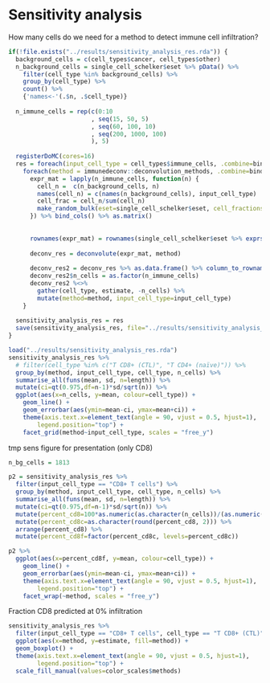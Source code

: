 # Sensitivity analysis
How many cells do we need for a method to detect immune cell infiltration?


```r
if(!file.exists("../results/sensitivity_analysis_res.rda")) {
  background_cells = c(cell_types$cancer, cell_types$other)
  n_background_cells = single_cell_schelker$eset %>% pData() %>%
    filter(cell_type %in% background_cells) %>%
    group_by(cell_type) %>%
    count() %>% 
    {'names<-'(.$n, .$cell_type)}
  
  n_immune_cells = rep(c(0:10
                       , seq(15, 50, 5)
                       , seq(60, 100, 10)
                       , seq(200, 1000, 100)
                       ), 5)
  
  registerDoMC(cores=16)
  res = foreach(input_cell_type = cell_types$immune_cells, .combine=bind_rows) %:% 
    foreach(method = immunedeconv::deconvolution_methods, .combine=bind_rows) %dopar% {
      expr_mat = lapply(n_immune_cells, function(n) {
        cell_n =  c(n_background_cells, n)
        names(cell_n) = c(names(n_background_cells), input_cell_type)
        cell_frac = cell_n/sum(cell_n)
        make_random_bulk(eset=single_cell_schelker$eset, cell_fractions = cell_frac, n_cells = sum(cell_n))
      }) %>% bind_cols() %>% as.matrix()
      
      
      rownames(expr_mat) = rownames(single_cell_schelker$eset %>% exprs())
      
      deconv_res = deconvolute(expr_mat, method)
      
      deconv_res2 = deconv_res %>% as.data.frame() %>% column_to_rownames("cell_type") %>% t() %>% as.data.frame()
      deconv_res2$n_cells = as.factor(n_immune_cells) 
      deconv_res2 %<>% 
        gather(cell_type, estimate, -n_cells) %>%
        mutate(method=method, input_cell_type=input_cell_type)
    }
  
  sensitivity_analysis_res = res
  save(sensitivity_analysis_res, file="../results/sensitivity_analysis_res.rda")
}


```


```r
load("../results/sensitivity_analysis_res.rda")
sensitivity_analysis_res %>% 
  # filter(cell_type %in% c("T CD8+ (CTL)", "T CD4+ (naïve)")) %>%
  group_by(method, input_cell_type, cell_type, n_cells) %>% 
  summarise_all(funs(mean, sd, n=length)) %>%
  mutate(ci=qt(0.975,df=n-1)*sd/sqrt(n)) %>% 
  ggplot(aes(x=n_cells, y=mean, colour=cell_type)) +
    geom_line() + 
    geom_errorbar(aes(ymin=mean-ci, ymax=mean+ci)) + 
    theme(axis.text.x=element_text(angle = 90, vjust = 0.5, hjust=1),
        legend.position="top") + 
    facet_grid(method~input_cell_type, scales = "free_y")
```

tmp sens figure for presentation (only CD8)
```r
n_bg_cells = 1813

p2 = sensitivity_analysis_res %>% 
  filter(input_cell_type == "CD8+ T cells") %>%
  group_by(method, input_cell_type, cell_type, n_cells) %>% 
  summarise_all(funs(mean, sd, n=length)) %>%
  mutate(ci=qt(0.975,df=n-1)*sd/sqrt(n)) %>% 
  mutate(percent_cd8=100*as.numeric(as.character(n_cells))/(as.numeric(as.character(n_cells)) + n_bg_cells)) %>%
  mutate(percent_cd8c=as.character(round(percent_cd8, 2))) %>%
  arrange(percent_cd8) %>% 
  mutate(percent_cd8f=factor(percent_cd8c, levels=percent_cd8c))

p2 %>%
  ggplot(aes(x=percent_cd8f, y=mean, colour=cell_type)) +
    geom_line() + 
    geom_errorbar(aes(ymin=mean-ci, ymax=mean+ci)) + 
    theme(axis.text.x=element_text(angle = 90, vjust = 0.5, hjust=1),
        legend.position="top") + 
    facet_wrap(~method, scales = "free_y")


```


Fraction CD8 predicted at 0% infiltration
```r
sensitivity_analysis_res %>% 
  filter(input_cell_type == "CD8+ T cells", cell_type == "T CD8+ (CTL)", n_cells==0, method!="mcp_counter") %>%
  ggplot(aes(x=method, y=estimate, fill=method)) + 
  geom_boxplot() + 
  theme(axis.text.x=element_text(angle = 90, vjust = 0.5, hjust=1),
        legend.position="top") +
  scale_fill_manual(values=color_scales$methods)

```
